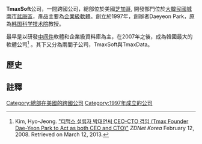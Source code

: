 '''TmaxSoft'''公司，一間跨國公司，總部位於美國[[芝加哥|芝加哥]], 開發部門位於[[大韓民國|大韓民國]][[城南市|城南市]][[盆唐區|盆唐區]]，產品主要為[[企業級軟體|企業級軟體]]。創立於1997年，創辦者Daeyeon Park，原為[[韩国科学技术院|韩国科学技术院]]教授。

最早是以研發[[中间件|中间件]]軟體和企業級資料庫為主，在2007年之後，成為韓國最大的軟體公司<ref name="zdnet_20080212">Kim, Hyo-Jeong. [http://www.zdnet.co.kr/news/news_view.asp?artice_id=00000039165814&type=det "티맥스 설립자 박대연씨 CEO-CTO 겸임 (Tmax Founder Dae-Yeon Park to Act as both CEO and CTO)"] {{Wayback|url=http://www.zdnet.co.kr/news/news_view.asp?artice_id=00000039165814&type=det |date=20160506080830 }} ''ZDNet Korea'' February 12, 2008. Retrieved on March 12, 2013.</ref> 。其下又分為兩間子公司，TmaxSoft與TmaxData。

==歷史==
==註釋==
{{reflist}}
{{South Korea-stub}}
[[Category:總部在美國的跨國公司|Category:總部在美國的跨國公司]]
[[Category:1997年成立的公司|Category:1997年成立的公司]]